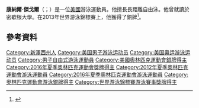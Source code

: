 '''康納爾·傑戈爾'''（{{lang-en|Connor Jaeger}}；{{bd|1991年|4月30日}}）是一位[[美國|美國]]游泳運動員。他擅長長距離自由泳。他曾就讀於密歇根大學。在2013年世界游泳錦標賽上，他獲得了銅牌<ref>{{cite web|url=http://www.omegatiming.com/File/Download?id=00010D020100000302FFFFFFFFFFFF02|title=15th FINA World Championships – Men's 400m freestyle|publisher=Omega Timing|accessdate=2013-07-29|archive-url=https://web.archive.org/web/20150924133830/http://www.omegatiming.com/File/Download?id=00010D020100000302FFFFFFFFFFFF02|archive-date=2015-09-24|dead-url=yes}}</ref>。

==參考資料==
{{Reflist}}{{US-sport-bio-stub}}
{{DEFAULTSORT:Jaeger, Connor}}
[[Category:新澤西州人|Category:新澤西州人]]
[[Category:美国男子游泳运动员|Category:美国男子游泳运动员]]
[[Category:美国奥运游泳运动员|Category:美国奥运游泳运动员]]
[[Category:男子自由式游泳運動員|Category:男子自由式游泳運動員]]
[[Category:美國奧林匹克運動會銀牌得主|Category:美國奧林匹克運動會銀牌得主]]
[[Category:2016年夏季奧林匹克運動會獎牌得主|Category:2016年夏季奧林匹克運動會獎牌得主]]
[[Category:2012年夏季奧林匹克運動會游泳運動員|Category:2012年夏季奧林匹克運動會游泳運動員]]
[[Category:2016年夏季奧林匹克運動會游泳運動員|Category:2016年夏季奧林匹克運動會游泳運動員]]
[[Category:奧林匹克運動會游泳銀牌得主|Category:奧林匹克運動會游泳銀牌得主]]
[[Category:世界游泳錦標賽游泳賽事獎牌得主|Category:世界游泳錦標賽游泳賽事獎牌得主]]